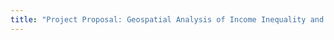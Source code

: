 ---
title: "Project Proposal: Geospatial Analysis of Income Inequality and School Completion Rates in Malaysia"
---

## 
